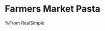 <!-- Type:Pasta -->
<!-- Cook:JEmery -->

# Farmers Market Pasta

\begin{recipe}[FarmersMarketPasta]{Farmers' Market Pasta}{6 Portions}{30 min}
\freeform Grab some stuff from the farmers' market and make this pasta. Eat it hot or cold.
\freeform\rule{\textwidth}{0.05pt}
\ingredient[12]{oz}{cavatappi}

Cook pasta according to package directions for \textit{al dente}. Drain and transfer pasta to large bow.

\ingredient[1 of 4]{tbs}{olive oil}
\ingredient[2]{cup}{multicolored cherry tomatoes}
\ingredient[4]{clove}{garlic}
\ingredient[1]{tsp}{kosher salt}
\ingredient[\fr12]{tsp}{ground black pepper}

Heat 1 tbs oil in a large skillet at medium heat. Add tomatoes, garlic, salt, and pepper. Cook, stirring often, until tomatoes begin to soften (2-3 min).  

\ingredient[1]{}{zucchini}
\ingredient[1]{}{red onion, wedged}

Add zucchini and onion and continue cooking until tomatoes burst and zucchini is almost tender (3-4 min).

\ingredient[1]{cup}{corn}

Finally, add corn and cook, stirring constantly, for 1 additional minute.

\ingredient[2]{cups}{packed arugula}
\ingredient[1]{cup}{fresh basil, torn}
\ingredient[3 of 4]{tbs}{olive oil}

Add tomato mixture to posta. Toss with arugula, basil, and remaining olive oil.

\ingredient[\fr12]{cup}{shaved parmesan}

Top with parmesan cheese and serve warm or cold.


\freeform\rule{\textwidth}{0.05pt}

\freeform\rule{\textwidth}{0.05pt}
\textit{nomnomnomnomnom}!
\end{recipe}

%From RealSimple

